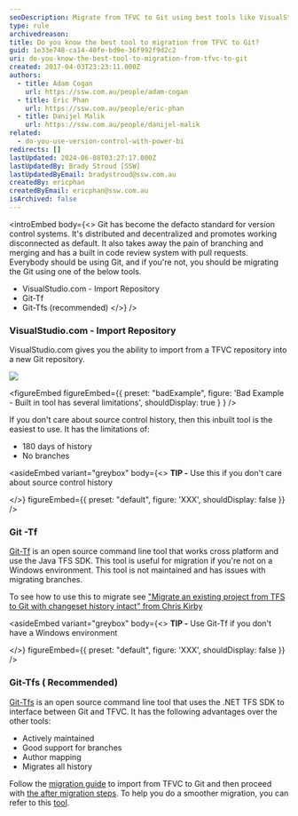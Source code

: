```yaml
---
seoDescription: Migrate from TFVC to Git using best tools like VisualStudio.com, Git-Tf, or recommended Git-Tfs.
type: rule
archivedreason:
title: Do you know the best tool to migration from TFVC to Git?
guid: 1e33e748-ca14-40fe-bd9e-36f992f9d2c2
uri: do-you-know-the-best-tool-to-migration-from-tfvc-to-git
created: 2017-04-03T23:23:11.000Z
authors:
  - title: Adam Cogan
    url: https://ssw.com.au/people/adam-cogan
  - title: Eric Phan
    url: https://ssw.com.au/people/eric-phan
  - title: Danijel Malik
    url: https://ssw.com.au/people/danijel-malik
related:
  - do-you-use-version-control-with-power-bi
redirects: []
lastUpdated: 2024-06-08T03:27:17.000Z
lastUpdatedBy: Brady Stroud [SSW]
lastUpdatedByEmail: bradystroud@ssw.com.au
createdBy: ericphan
createdByEmail: ericphan@ssw.com.au
isArchived: false
---
```


<introEmbed
  body={<>
Git has become the defacto standard for version control systems. It's distributed and decentralized and promotes working disconnected as default. It also takes away the pain of branching and merging and has a built in code review system with pull requests. Everybody should be using Git, and if you're not, you should be migrating the Git using one of the below tools.

* VisualStudio.com - Import Repository
* Git-Tf
* Git-Tfs (recommended)
  </>}
/>
### VisualStudio.com - Import Repository

VisualStudio.com gives you the ability to import from a TFVC repository into a new Git repository.

![](/uploads/rules/do-you-know-the-best-tool-to-migration-from-tfvc-to-git/03_29_08.png)

<figureEmbed figureEmbed={{
  preset: "badExample",
  figure: 'Bad Example - Built in tool has several limitations',
  shouldDisplay: true
} } />


If you don't care about source control history, then this inbuilt tool is the easiest to use. It has the limitations of:

* 180 days of history
* No branches

<asideEmbed
  variant="greybox"
  body={<>
    **TIP -** Use this if you don't care about source control history

  </>}
  figureEmbed={{
    preset: "default",
    figure: 'XXX',
    shouldDisplay: false
  }}
/>

### Git -Tf

[Git-Tf](https://www.microsoft.com/en-us/download/details.aspx?id=30474&WT.mc_id=DOP-MVP-33518) is an open source command line tool that works cross platform and use the Java TFS SDK. This tool is useful for migration if you're not on a Windows environment. This tool is not maintained and has issues with migrating branches.

To see how to use this to migrate see ["Migrate an existing project from TFS to Git with changeset history intact" from Chris Kirby](https://chriskirby.net/blog/migrate-an-existing-project-from-tfs-to-github-with-changeset-history-intact)

<asideEmbed
  variant="greybox"
  body={<>
    **TIP -** Use Git-Tf if you don't have a Windows environment

  </>}
  figureEmbed={{
    preset: "default",
    figure: 'XXX',
    shouldDisplay: false
  }}
/>

### Git-Tfs ( Recommended)

[Git-Tfs](https://github.com/git-tfs/git-tfs) is an open source command line tool that uses the .NET TFS SDK to interface between Git and TFVC. It has the following advantages over the other tools:

* Actively maintained
* Good support for branches
* Author mapping
* Migrates all history

Follow the [migration guide](https://github.com/git-tfs/git-tfs/blob/master/doc/usecases/migrate_tfs_to_git.md) to import from TFVC to Git and then proceed with [the after migration steps](/do-you-know-what-to-do-after-migrating-from-tfvc-to-git).
To help you do a smoother migration, you can refer to this [tool](/tfs-master-do-you-have-a-report-to-see-who-has-not-checked-in).
